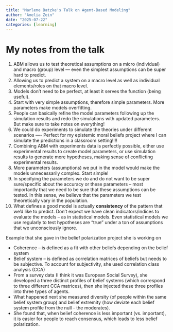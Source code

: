 ```yaml
---
title: "Marlene Batzke's Talk on Agent-Based Modeling"
author: "Amelia Zein"
date: "2025-07-22"
categories: [learning]
---
```


# My notes from the talk

1.  ABM allows us to test theoretical assumptions on a micro (individual) and macro (group) level --- even the simplest assumptions can be super hard to predict.
2.  Allowing us to predict a system on a macro level as well as individual elements/roles on that macro level.
3.  Models don't need to be perfect, at least it serves the function (being useful).
4.  Start with very simple assumptions, therefore simple parameters. More parameters make models overfitting.
5.  People can basically refine the model parameters following up the simulation results and redo the simulations with updated parameters. But make sure to take notes on everything!
6.  We could do experiments to simulate the theories under different scenarios ---- Perfect for my epistemic moral beliefs project where I can simulate the predictions in a classroom setting!!!!
7.  Combining ABM with experiments data is perfectly possible, either use experimental results to create model parameters, or use simulation results to generate more hypotheses, making sense of conflicting experimental results.
8.  More parameters (assumptions) we put in the model would make the models unnecessarily complex. Start simple!
9.  In specifying the parameters we do and do not want to be super sure/specific about the accuracy or these parameters -- most importantly that we need to be sure that these assumptions can be tested. In this sense, we believe that the parameters we test theoretically vary in the population.
10. What defines a good model is actually **consistency** of the pattern that we'd like to predict. Don't expect we have clean indicators/indices to evaluate the models -- as in statistical models. Even statistical models we use regularly to test hypotheses are "true" under a ton of assumptions that we unconsciously ignore.

Example that she gave in the belief polarization project she is working on

- Coherence -- is defined as a fit with other beliefs depending on the belief system 
- Belief system -- is defined as correlation matrices of beliefs but needs to be subjective. To account for subjectivity, she used correlation class analysis (CCA)
- From a survey data (I think it was European Social Survey), she developed a three distinct profiles of belief systems (which correspond to three different CCA matrices), then she injected these three profiles into three types of agents.
- What happened next she measured diversity (of people within the same belief system group) and belief extremity (how deviate each belief system profile from the null - the moderates).
- She found that, when belief coherence is less important (vs. important), it is easier for people to reach consensus, which leads to less belief polarization.
